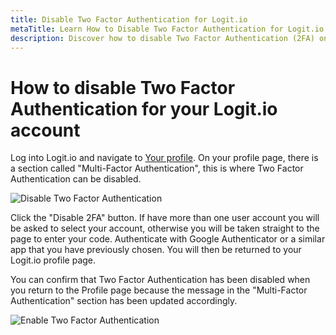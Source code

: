 ```yaml
---
title: Disable Two Factor Authentication for Logit.io
metaTitle: Learn How to Disable Two Factor Authentication for Logit.io
description: Discover how to disable Two Factor Authentication (2FA) on your Logit.io account in this helpful article.
---
```


# How to disable Two Factor Authentication for your Logit.io account

Log into Logit.io and navigate to [Your profile](https://dashboard.logit.io/profile). On your profile page, there is a section called "Multi-Factor Authentication", this is where Two Factor Authentication can be disabled.

![Disable Two Factor Authentication](@/images/help/account-access/disable-2fa.png)

Click the "Disable 2FA" button. If have more than one user account you will be asked to select your account, otherwise you will be taken straight to the page to enter your code. Authenticate with Google Authenticator or a similar app that 
you have previously chosen. You will then be returned to your Logit.io profile page.

You can confirm that Two Factor Authentication has been disabled when you return to the Profile page because the message in the "Multi-Factor Authentication" section has been updated accordingly.

![Enable Two Factor Authentication](@/images/help/account-access/enable-2fa.png)